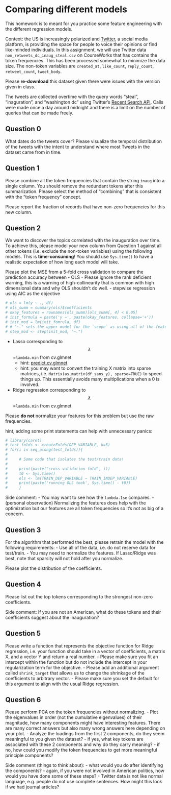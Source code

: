 # Comparing different models

This homework is to meant for you practice some feature engineering with the
different regression models.

Context: the US is increasingly polarized and [Twitter](https://twitter.com/home), a social
media platform, is providing the space for people to voice their opinions or find like-minded
individuals. In this assignment, we will use Twitter data `non_retweets_dc_inaug_steal.csv` on CourseWorks that has contains the token frequencies. This has been processed somewhat to minimize the data size. 
The non-token variables are `created_at`, `like_count`, `reply_count`, `retweet_count`, `tweet_body`.

Please **re-download** this dataset given there were issues with the version given in class.

The tweets are collected overtime with the query words "steal", "inaguration", and "washington dc" using
Twitter's [Recent Search API](https://developer.twitter.com/en/docs/twitter-api/tweets/search/api-reference/get-tweets-search-recent).
Calls were made once a day around midnight and there is a limit on the number of queries that
can be made freely.

## Question 0
What dates do the tweets cover? Please visualize the temporal distribution of the tweets
with the intent to understand where most Tweets in the dataset came from in time.

## Question 1
Please combine all the token frequencies that contain the string `inaug` into a single column.
You should remove the redundant tokens after this summarization. Please select the method
of "combining" that is consistent with the "token frequency" concept.

Please report the fraction of records that have non-zero frequencies for this new column.

## Question 2
We want to discover the topics correlated with the inauguration over time. To achieve this,
please model your new column from Question 1 against all other tokens (i.e. exclude the non-token variables)
using the following models. This is **time-consuming**! You should use `Sys.time()` to have a realistic expectation of how long each model will take.

Please plot the MSE from a 5-fold cross validation to compare the prediction accuracy between
- OLS
  - Please ignore the rank deficient warning, this is a warning of high-collinearity
    that is common with high dimensional data and why OLS shouldn't do well.
- stepwise regression using AIC as the objective




```r
# ols = lm(y ~ ., df)
# ols_summ = summary(ols)$coefficients
# okay_features = rownames(ols_summ)[ols_summ[, 4] < 0.05]
# init_formula = paste('y ~', paste(okay_features, collapse='+'))
# init_mod = lm(init_fomrula, df)
# # "~." sets the upper model for the `scope` as using all of the features
# step_mod <- step(init_mod, "~.")
```



- Lasso corresponding to $$\lambda$$=`lambda.min` from cv.glmnet
  - hint: [predict.cv.glmnet](https://www.rdocumentation.org/packages/glmnet/versions/4.1/topics/predict.cv.glmnet)
  - hint: you may want to convert the training X matrix into sparse matrices, i.e. `Matrix(as.matrix(df_sans_y), sparse=TRUE)`
    to speed things up. This essentially avoids many multiplications when a 0 is involved.
- Ridge regression corresponding to $$\lambda$$=`lambda.min` from cv.glmnet

Please **do not** normalize your features for this problem but use the raw frequencies.

hint, adding some print statements can help with unnecessary panics:
```r
# library(caret)
# test_folds <- createFolds(DEP_VARIABLE, k=5)
# for(i in seq_along(test_folds)){
# 
#     # Some code that isolates the test/train data!
#     
#     print(paste("cross validation fold", i))
#     t0 <- Sys.time()
#     ols <- lm(TRAIN_DEP_VARIABLE ~ TRAIN_INDEP_VARIABLE)
#     print(paste('running OLS took', Sys.time() - t0))
#     }
```

Side comment:
- You may want to see how the `lambda.1se` compares.
- (personal observation) Normalizing the features does help with the optimization but our features are all token frequencies so it's not as big of a concern.

## Question 3
For the algorithm that performed the best, please retrain the model with the following requirements:
- Use all of the data, i.e. do not reserve data for test/train.
- You may need to normalize the features. If Lasso/Ridge was best, note that sparsity will not hold after
  you normalize.

Please plot the distribution of the coefficients.

## Question 4
Please list out the top tokens corresponding to the strongest non-zero coefficients.

Side comment: If you are not an American, what do these tokens and their coefficients
suggest about the inauguration?


## Question 5

Please write a function that represents the objective function for Ridge regression, i.e. your function should take in a vector of coefficients, a matrix X, and a vector Y and return a real number.
- Please make sure you fit an intercept within the function but do not include the intercept in your regularization term for the objective.
- Please add an additional argument called `shrink_target` that allows us to change the shrinkage of the coefficients to arbitrary vector.
  - Please make sure you set the default for this argument to align with the usual Ridge regression.

## Question 6
Please perform PCA on the token frequencies without normalizing.
- Plot the eigenvalues in order (not the cumulative eigenvalues) of their magnitude, how many components might have interesting features. There are many correct answers but also many wrong answers here depending on your plot.
- Analyze the loadings from the first 2 components, do they seem meaningful to you given the dataset?
  - if yes, what key tokens are associated with these 2 components and why do they carry meaning?
  - if no, how could you modify the token frequencies to get more meaningful principle components?

Side comment (things to think about):
- what would you do after identifying the components?
- again, if you were not involved in American politics, how would you have done some of these steps?
- Twitter data is not like normal language, e.g. people do not use complete sentences. How might this look if we had journal articles?